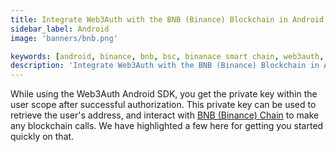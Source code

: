 ```yaml
---
title: Integrate Web3Auth with the BNB (Binance) Blockchain in Android
sidebar_label: Android
image: 'banners/bnb.png'

keywords: [android, binance, bnb, bsc, binanace smart chain, web3auth, authentication, blockchain]
description: 'Integrate Web3Auth with the BNB (Binance) Blockchain in Android | Embedded Wallets'
---
```



<SEO
  title="Integrate Web3Auth with the BNB (Binance) Blockchain in Android"
  description="Integrate Web3Auth with the BNB (Binance) Blockchain in Android | Embedded Wallets"
  image="https://web3auth.io/docs/banners/bnb.png"
  slug="/embedded-wallets/connect-blockchain/evm/bnb/android"
/>

While using the Web3Auth Android SDK, you get the private key within the user scope after successful authorization. This private key can be used to retrieve the user's address, and interact with [BNB (Binance) Chain](https://www.bnbchain.org/) to make any blockchain calls. We have highlighted a few here for getting you started quickly on that.

<EVMInteraction />
